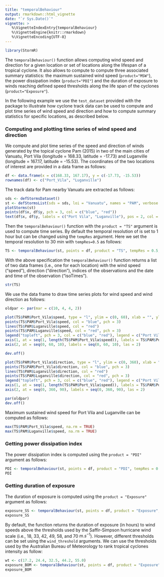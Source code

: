 ```yaml
---
title: "temporalBehaviour"
output: rmarkdown::html_vignette
date: "`r Sys.Date()`"
vignette: >
   %\VignetteIndexEntry{temporalBehaviour}
   %\VignetteEngine{knitr::rmarkdown}
   %\VignetteEncoding{UTF-8}
---
```



``` r
library(StormR)
```

The `temporalBehaviour()` function allows computing wind speed and direction for
a given location or set of locations along the lifespan of a tropical cyclone.
It also allows to compute to compute three associated summary statistics: the
maximum sustained wind speed (`product="MSW"`), the power dissipation index
(`product="PDI"`) and the duration of exposure to winds reaching defined speed
thresholds along the life span of the cyclones (`product="Exposure"`).

In the following example we use the `test_dataset` provided with the package to
illustrate how cyclone track data can be used to compute and plot time series of
wind speed and direction and how to compute summary statistics for specific
locations, as described below.

### Computing and plotting time series of wind speed and direction

We compute and plot time series of the speed and direction of winds generated by
the topical cyclone Pam (2015) in two of the main cities of Vanuatu, Port Vila
(longitude = 168.33, latitude = -17.73) and Luganville (longitude = 167.17,
latitude = -15.53). The coordinates of the two locations of interest are
provided in a data frame as follows:

``` r
df <- data.frame(x = c(168.33, 167.17), y = c(-17.73, -15.53))
rownames(df) <- c("Port_Vila", "Luganville")
```

The track data for Pam nearby Vanuatu are extracted as follows:

``` r
sds <- defStormsDataset()
st <- defStormsList(sds = sds, loi = "Vanuatu", names = "PAM", verbose = 0)
plotStorms(st)
points(df$x, df$y, pch = 3, col = c("blue", "red"))
text(df$x, df$y, labels = c("Port Vila", "Luganville"), pos = 2, col = c("blue", "red"), cex = 0.8)
```

Then the `temporalBehaviour()` function with the `product = "TS"` argument is
used to compute time series. By default the temporal resolution of is set to 1
hour but can be changed using the `tempRes` argument. Here we set the temporal
resolution to 30 min with `tempRes=0.5` as follows:

``` r
TS <- temporalBehaviour(st, points = df, product = "TS", tempRes = 0.5, verbose = 0)
```

With the above specification the `temporalBehaviour()` function returns a list
of two data frames (i.e., one for each location) with the wind speed ("speed"),
direction ("direction"), indices of the observations and the date and time of
the observation ("isoTimes").

``` r
str(TS)
```

We use the data frame to draw time series plots for wind speed and wind
direction as follows:

``` r
oldpar <- par(mar = c(10, 4, 4, 2))
```

``` r
plot(TS$PAM$Port_Vila$speed, type = "l", ylim = c(0, 60), xlab = "", ylab = "Wind speed (m/s)", axes = FALSE, col = "blue")
points(TS$PAM$Port_Vila$speed, col = "blue", pch = 3)
lines(TS$PAM$Luganville$speed, col = "red")
points(TS$PAM$Luganville$speed, col = "red", pch = 3)
legend("topleft", pch = 3, col = c("blue", "red"), legend = c("Port Vila", "Luganville"), bty = "n")
axis(1, at = seq(1, length(TS$PAM$Port_Vila$speed)), labels = TS$PAM$Port_Vila$isoTimes, las = 2)
axis(2, at = seq(0, 60, 10), labels = seq(0, 60, 10), las = 2)
```

``` r
dev.off()
```

``` r
plot(TS$PAM$Port_Vila$direction, type = "l", ylim = c(0, 360), xlab = "", ylab = "Wind direction (degree north)", axes = FALSE, col = "blue")
points(TS$PAM$Port_Vila$direction, col = "blue", pch = 3)
lines(TS$PAM$Luganville$direction, col = "red")
points(TS$PAM$Luganville$direction, col = "red", pch = 3)
legend("topleft", pch = 3, col = c("blue", "red"), legend = c("Port Vila", "Luganville"), bty = "n")
axis(1, at = seq(1, length(TS$PAM$Port_Vila$speed)), labels = TS$PAM$Port_Vila$isoTimes, las = 2)
axis(2, at = seq(0, 360, 90), labels = seq(0, 360, 90), las = 2)
```

``` r
par(oldpar)
dev.off()
```

Maximum sustained wind speed for Port Vila and Luganville can be computed as
follows:

``` r
max(TS$PAM$Port_Vila$speed, na.rm = TRUE)
max(TS$PAM$Luganville$speed, na.rm = TRUE)
```

### Getting power dissipation index

The power dissipation index is computed using the `product = "PDI"` argument as
follows:

``` r
PDI <- temporalBehaviour(st, points = df, product = "PDI", tempRes = 0.5, verbose = 0)
PDI
```

### Getting duration of exposure

The duration of exposure is computed using the `product = "Exposure"` argument
as follows:

``` r
exposure_SS <- temporalBehaviour(st, points = df, product = "Exposure", tempRes = 0.5, verbose = 0)
exposure_SS
```

By default, the function returns the duration of exposure (in hours) to wind
speeds above the thresholds used by the Saffir-Simpson hurricane wind scale
(i.e., 18, 33, 42, 49, 58, and 70 $m.s^{-1}$). However, different thresholds can
be set using the `wind_threshold` arguments. We can use the thresholds used by
the Australian Bureau of Meteorology to rank tropical cyclones intensity as
follow:

``` r
wt <- c(17.2, 24.4, 32.5, 44.2, 55.0)
exposure_BOM <- temporalBehaviour(st, points = df, product = "Exposure", tempRes = 0.5, windThreshold = wt, verbose = 0)
exposure_BOM
```

